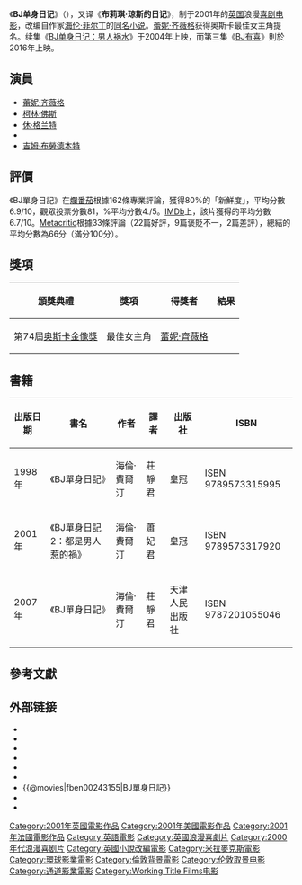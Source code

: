 {{expand|time=2009-07-12T09:08:05+00:00}}
{{NoteTA
|G1=Show
|G2=Movie
|1=zh-cn:理查德·柯蒂斯; zh-hant:李察·寇蒂斯;
|2=zh-tw:BJ單身日記：男人禍水;zh-hk:BJ單身日記 : 愛你不愛你;zh-cn:BJ单身日记2：理性边缘;
|3=zh-hk:BJ 單身日記：生得啦BABY; zh-tw:BJ有喜; zh-cn:单身日记：好孕来袭;
}}
{{Infobox Film
| name           = BJ单身日记
| original_name  = Bridget Jones's Diary
| image          = BridgetJonesDiaryMoviePoster.jpg
| caption        = Theatrical release poster
| director       = {{tsl|en|Sharon Maguire|莎朗·麥奎爾}}
| producer       = [[海伦·菲尔丁|海伦·菲尔丁]]<br />[[蒂姆·贝文|蒂姆·贝文]]<br />[[Jonathan_Cavendish|Jonathan Cavendish]]<br />[[艾力·費拿|艾力·費拿]]
| writer         = [[海伦·菲尔丁|海伦·菲尔丁]]<br />[[安德鲁·戴维斯|安德鲁·戴维斯]]<br />[[李察·寇蒂斯|李察·寇蒂斯]]
| starring       = [[蕾妮·齐薇格|蕾妮·齐薇格]]<br />[[柯林·佛斯|柯林·佛斯]]<br />[[休·格兰特|休·格兰特]]<br />{{tsl|en|Gemma Jones|潔瑪·瓊斯}}<br />[[吉姆·布勞德本特|吉姆·布勞德本特]]
| music          = [[帕特里克·道尔|帕特里克·道尔]]
| cinematography = Stuart Dryburgh
| editing        = [[Martin_Walsh|Martin Walsh]]
| studio         = StudioCanal<br />[[Working_Title_Films|Working Title Films]]<br />Little Bird
| distributor    = [[米拉麦克斯影业|米拉麦克斯影业]]（美国）<br />[[环球影业|环球影业]] (其他地区)
| released       = {{flagicon|UK}}{{flagicon|USA}}2001年4月13日<br />{{flagicon|TWN}}2001年4月28日<br />{{flagicon|SIN}}2001年7月26日<br />{{flagicon|HK}}2001年9月6日
| runtime        = 97分
| country        = {{英国电影}}
| language       = 英语
| budget         = 2500万美元
| gross          = 2.81億美元<ref name="mojo">{{cite web|url = http://www.boxofficemojo.com/movies/?id=bridgetjonessdiary.htm|title = BJ单身日记票房|accessdate = 2009-09-09|publisher = [[Box_Office_Mojo|Box Office Mojo]]|language = en|archive-date = 2015-06-27|archive-url = https://web.archive.org/web/20150627031016/http://www.boxofficemojo.com/movies/?id=bridgetjonessdiary.htm|dead-url = no}}</ref>
| followed_by    = 《[[BJ單身日記：男人禍水_(電影)|BJ單身日記：男人禍水]]》（2004）
}}
《'''BJ单身日记'''》（{{lang-en|'''Bridget Jones's Diary'''}}），又译《'''布莉琪·琼斯的日记'''》，制于2001年的[[英国|英国]]浪漫[[喜剧|喜剧]][[电影|电影]]，改编自作家[[海伦·菲尔丁|海伦·菲尔丁]]的[[BJ单身日记|同名小说]]。[[蕾妮·齐薇格|蕾妮·齐薇格]]获得奥斯卡最佳女主角提名。续集《[[BJ單身日記：男人禍水_(電影)|BJ单身日记：男人祸水]]》于2004年上映，而第三集《[[BJ有喜|BJ有喜]]》則於2016年上映。

== 演員 ==
*[[蕾妮·齐薇格|蕾妮·齐薇格]]
*[[柯林·佛斯|柯林·佛斯]]
*[[休·格兰特|休·格兰特]]
*{{tsl|en|Gemma Jones|潔瑪·瓊斯}}
*[[吉姆·布勞德本特|吉姆·布勞德本特]]

== 評價 ==
《BJ單身日記》在[[爛番茄|爛番茄]]根據162條專業評論，獲得80%的「新鮮度」，平均分數6.9/10，觀眾投票分數81，%平均分數4./5。[[IMDb|IMDb]]上，該片獲得的平均分數6.7/10。[[Metacritic|Metacritic]]根據33條評論（22篇好評，9篇褒貶不一，2篇差評），總結的平均分數為66分（滿分100分）。

== 獎項 ==
{| class="wikitable"
|-
! 頒獎典禮 || 獎項 || 得獎者 || 結果
|-
|第74屆[[奥斯卡金像獎|奥斯卡金像獎]]||最佳女主角||[[蕾妮·齊薇格|蕾妮·齊薇格]]||{{nom}}
|}

== 書籍 ==
{| class="wikitable"
|-
! 出版日期 || 書名 || 作者 || 譯者 || 出版社 || ISBN 
|-
|1998年||《BJ單身日記》||海倫·費爾汀||莊靜君||皇冠||ISBN 9789573315995
|-
|2001年||《BJ單身日記2：都是男人惹的禍》||海倫·費爾汀||蕭妃君||皇冠||ISBN 9789573317920
|-
|2007年||《BJ單身日記》||海倫·費爾汀||莊靜君||天津人民出版社||ISBN 9787201055046
|}

== 參考文獻 ==
{{Reflist}}

== 外部链接 ==
* {{imdb title|0243155|BJ单身日记}}
* {{rotten-tomatoes|bridget_jones_diary|BJ单身日记}}
* {{mojo title|bridgetjonessdiary|BJ单身日记}}
* {{Allmovie title|240532|BJ单身日记}}
* {{metacritic film|bridget-joness-diary|BJ单身日记}}
* {{yahoomovie id|219|BJ單身日記}}
* {{@movies|fben00243155|BJ單身日記}}
* {{Mtime|10026|BJ單身日記}}
* {{douban|title=BJ單身日記}}

{{Richard Curtis}}

{{Authority control}}
{{DEFAULTSORT:Bridget Jones's Diary}}
[[Category:2001年英國電影作品|Category:2001年英國電影作品]]
[[Category:2001年美國電影作品|Category:2001年美國電影作品]]
[[Category:2001年法國電影作品|Category:2001年法國電影作品]]
[[Category:英語電影|Category:英語電影]]
[[Category:英國浪漫喜劇片|Category:英國浪漫喜劇片]]
[[Category:2000年代浪漫喜剧片|Category:2000年代浪漫喜剧片]]
[[Category:英國小說改編電影|Category:英國小說改編電影]]
[[Category:米拉麥克斯電影|Category:米拉麥克斯電影]]
[[Category:環球影業電影|Category:環球影業電影]]
[[Category:倫敦背景電影|Category:倫敦背景電影]]
[[Category:伦敦取景电影|Category:伦敦取景电影]]
[[Category:通道影業電影|Category:通道影業電影]]
[[Category:Working_Title_Films电影|Category:Working Title Films电影]]